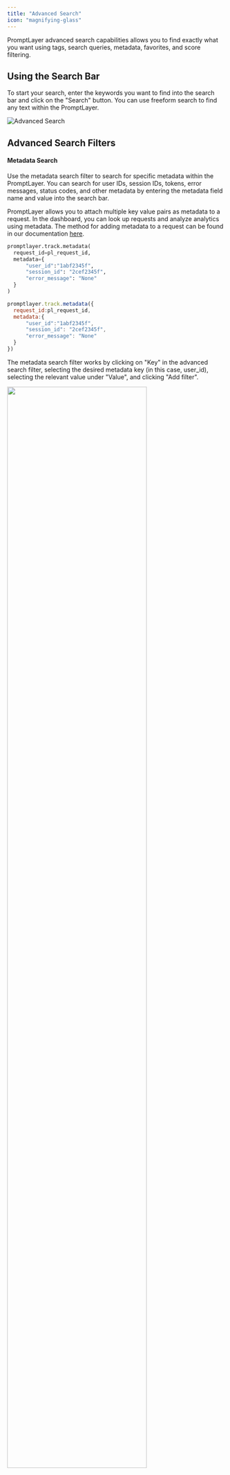 ```yaml
---
title: "Advanced Search"
icon: "magnifying-glass"
---
```


PromptLayer advanced search capabilities allows you to find exactly what you want using tags, search queries, metadata, favorites, and score filtering.

## Using the Search Bar

To start your search, enter the keywords you want to find into the search bar and click on the "Search" button. You can use freeform search to find any text within the PromptLayer.

![Advanced Search](/images/advanced-search.png)

## Advanced Search Filters

#### Metadata Search

Use the metadata search filter to search for specific metadata within the PromptLayer. You can search for user IDs, session IDs, tokens, error messages, status codes, and other metadata by entering the metadata field name and value into the search bar. 

PromptLayer allows you to attach multiple key value pairs as metadata to a request. In the dashboard, you can look up requests and analyze analytics using metadata. The method for adding metadata to a request can be found in our documentation [here](/features/prompt-history/tracking-metadata-and-request-ids.mdx).

<CodeGroup>

```python Python
promptlayer.track.metadata(
  request_id=pl_request_id,
  metadata={
      "user_id":"1abf2345f",
      "session_id": "2cef2345f",
      "error_message": "None"
  }
)
```

```js JavaScript
promptlayer.track.metadata({
  request_id:pl_request_id,
  metadata:{
      "user_id":"1abf2345f",
      "session_id": "2cef2345f",
      "error_message": "None"
  }
})
```

</CodeGroup>

The metadata search filter works by clicking on "Key" in the advanced search filter, selecting the desired metadata key (in this case, user_id), selecting the relevant value under "Value", and clicking "Add filter".

<img src="/images/metadata-search.gif" width="80%"/>

#### Score Filtering

Use the score filtering feature to search for prompts based on their scores. You can filter prompts by selecting the score range in the "Score" dropdown.

Score filtering is a powerful tool for analyzing the performance of your prompts. You can use it to identify high-performing prompts, or to find prompts that may need improvement.

<img src="/images/score-filter.gif" width="80%"/>

Below is an example of how you can score a request programmatically. It can also be done through the dashboard as shown [here](/features/prompt-history/scoring-requests).


<CodeGroup>

```python Python
promptlayer.track.score(
  request_id=pl_request_id, 
  score_name="summarization", # optional score name
  score=100
)
```

```js JavaScript
promptlayer.track.score({
  request_id: pl_request_id,
  score: 100
})
```

</CodeGroup>


#### Tags Search

Use the tags search filter to search for specific tags within the PromptLayer. 

Tags are used to group product features, prod/dev versions, and other categories. You can search for tags by selecting them in the "Tags" dropdown.

Tagging a request is easy. Read more about it [here](/features/prompt-history/organizing-with-tags).


<CodeGroup>

```python Python Native
openai.Completion.create(
  engine="text-ada-001", 
  prompt="My name is", 
  pl_tags=["mytag1", "mytag2"]
)
```

```js JavaScript
openai.completions.create({
  model:"text-ada-001", 
  prompt:"My name is", 
  pl_tags:["mytag1", "mytag2"]
})
```


```python Python LangChain
from langchain.llms import PromptLayerOpenAI
llm = PromptLayerOpenAI(pl_tags=["mytag1", "mytag2"])
resp = llm("tell me a joke")
```

```javascript Javascript/REST
const axios = require('axios');

const requestData = {
  function_name: 'openai.Completion.create',
  kwargs: {
    engine: 'text-davinci-003',
    prompt: 'tell me a joke',
  },
  tags: ["mytag1", "mytag2"],
  ...
};

axios.post('https://api.promptlayer.com/rest/track-request', requestData)
  .then(response => {
    console.log(response.data);
  })
```
</CodeGroup>

#### Favorites

By selecting the "favorite" tag, you can narrow by favorited requests. To favorite a request, click the star on the top right on the dashboard.

![Favorites](/images/favorites.png)

